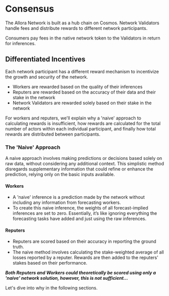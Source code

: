 # Consensus

The Allora Network is built as a hub chain on Cosmos. Network Validators handle fees and distribute rewards to different network participants. 

Consumers pay fees in the native network token to the Validators in return for inferences.

## Differentiated Incentives

Each network participant has a different reward mechanism to incentivize the growth and security of the network.
- Workers are rewarded based on the quality of their inferences
- Reputers are rewarded based on the accuracy of their data and their stake in the network 
- Network Validators are rewarded solely based on their stake in the network

For workers and reputers, we'll explain why a 'naive' approach to calculating rewards is insufficient, how rewards are calculated for the total number of actors within each individual participant, and finally how total rewards are distributed between participants.

### The 'Naive' Approach

A naive approach involves making predictions or decisions based solely on raw data, without considering any additional context. 
This simplistic method disregards supplementary information that could refine or enhance the prediction, relying only on the basic inputs available.

#### Workers

- A 'naive' inference is a prediction made by the network without including any information from forecasting workers.
- To create this naive inference, the weights of all forecast-implied inferences are set to zero. Essentially, it’s like ignoring everything the forecasting tasks have added and just using the raw inferences.

#### Reputers

- Reputers are scored based on their accuracy in reporting the ground truth. 
- The naive method involves calculating the stake-weighted average of all losses reported by a reputer. Rewards are then added to the reputers' stakes based on their performance.

_**Both Reputers and Workers could theoretically be scored using only a 'naive' network solution, however, this is not sufficient...**_

Let's dive into why in the following sections.
